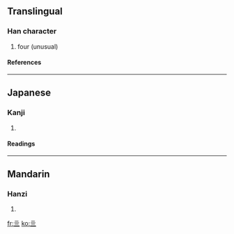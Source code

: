 {{see|四}}<!-- may be replaced by zh-forms -->

==Translingual==
===Han character===
{{Han char|rad=二|as=02|sn=4|four=|canj=一一一一 (MMMM)}}
# four (unusual)
====References====
{{Han ref|kx=0087.010|dkj=00259|dj=0183.020|hdz=10010.020|uh=4E96|ud=20118}}
----
==Japanese==
===Kanji===
{{ja-kanji|grade=|rs=二02}}
# {{defn|Japanese}}
====Readings====
{{ja-readings|on=[[し]] (shi)|kun=[[よ]] (yo), [[よつ]] (yotsu), [[よっつ]] (yottsu), [[よん]] (yon)}}
----
==Mandarin==
===Hanzi===
{{cmn-hanzi|pin=[[sì]] (si4)|wg=ssu<sup>4</sup>}}
# {{defn|Mandarin}}

[[fr:亖]]
[[ko:亖]]